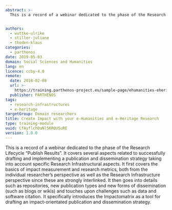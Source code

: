 ```yaml
---
abstract: >-
  This is a record of a webinar dedicated to the phase of the Research Lifecycle “Publish Results”. It covers several aspects related to successfully drafting and implementing a publication and dissemination strategy taking into account specific Research Infrastructural aspects.


authors:
  - wuttke-ulrike
  - stiller-juliane
  - thoden-klaus
categories:
  - parthenos
date: 2019-05-03
domain: Social Sciences and Humanities
lang: en
licence: ccby-4.0
remote:
  date: 2018-02-08
  url: >-
    https://training.parthenos-project.eu/sample-page/ehumanities-eheritage-webinar-series/webinar-impact/
  publisher: PARTHENOS
tags:
  - research-infrastructures
  - e-heritage
targetGroup: Domain researchers
title: Create Impact with your e-Humanities and e-Heritage Research
type: training-module
uuid: CfAyflchDaNl5KRQU5uRE
version: 1.0.0
---
```


This is a record of a webinar dedicated to the phase of the Research Lifecycle “Publish Results”. It covers several aspects related to successfully drafting and implementing a publication and dissemination strategy taking into account specific Research Infrastructural aspects. It first covers the basics of impact measurement and research metrics, both from the individual researcher’s perspective as well as the Research Infrastructure perspective since these are strongly interlinked. It then goes into details such as repositories, new publication types and new forms of dissemination (such as blogs or wikis) and touches upon challenges such as data and software citation. It specifically introduces the Impactomatrix as a tool for drafting an impact-orientated publication and dissemination strategy.

<ExternalResource
  title="Interested in learning more?"
  subtitle="Check out Create Impact with your e-Humanities and e-Heritage Research on PARTHENOS"
  url="https://training.parthenos-project.eu/sample-page/ehumanities-eheritage-webinar-series/webinar-impact/"
/>
